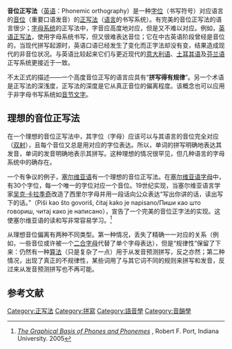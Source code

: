 {{Refimprove|time=2016-12-14T09:48:31+00:00}}

'''音位正写法'''（[[英语|英语]]：Phonemic orthography）是一种[[字位|字位]]（书写符号）对应语言的[[音位|音位]]（重要口语发音）的[[正写法|正写法]]（[[语言|语言]]的书写系统）。有完美的音位正写法的语言很少；[[字母系统|字母系统]]的正写法中，字音应高度地对应，但是又不难以对应。例如，[[英语正写法|英语正写法]]，使用字母系统书写，但又很难表达音位；它在中古英语阶段曾经是音位的，当现代拼写起源时，英语口语已经发生了变化而正字法却没有变，结果造成现代的非音位状况。与英语比较起来它们与更近现代的[[意大利语正写法|意大利语]]、[[土耳其语正写法|土耳其语]]及[[芬兰语正写法|芬兰语]]正写系统更接近于一致。

不太正式的描述——一个高度音位正写的语言应具有“'''拼写得有规律'''”。另一个术语是正写法的深浅度，正写法的深度是它从真正音位的偏离程度。该概念也可以应用于非字母书写系统如[[音节文字|音节文字]]。

==理想的音位正写法==
在一个理想的音位正写法中，其字位（字母）应该可以与其语言的音位完全对应（[[双射|双射]]），且每个音位又总是用对应的字位表达。所以，单词的拼写明确地表达其发音，单词的发音明确地表示其拼写。这种理想的情况很罕见，但几种语言的字母系统中的确存在。

一个有争议的例子，[[塞尔维亚语|塞尔维亚语]]有一个理想的音位正写法。在[[塞尔维亚语字母|塞尔维亚语字母]]中，有30个字位，每一个唯一的字位对应一个音位。19世纪实现，当塞尔维亚语言学家[[吴克·斯蒂凡诺维奇·卡拉季奇|吴克·卡拉季奇]]改造了西里尔字母并用一段话向公众表达“写出你讲的话，读出写下的话。”（Piši kao što govoriš, čitaj kako je napisano/Пиши као што говориш, читај како је написано），宣告了一个完美的音位正字法的实现。这使塞尔维亚语的读和写非常容易学习。<ref>[https://www.cs.indiana.edu/~port/pap/TheGraphicalBasis.SGLSP.pdf ''The Graphical Basis of Phones and Phonemes''] {{Wayback|url=https://www.cs.indiana.edu/~port/pap/TheGraphicalBasis.SGLSP.pdf |date=20160304121711 }}, Robert F. Port, Indiana University. 2005</ref>

从理想音位偏离有两种不同类型。第一种情况，丢失了精确一一对应的关系（例如，一些音位或许被一个[[二合字母|二合字母]]代替了单个字母表达），但是“规律性”保留了下来：仍然有一种[[算法|算法]]（只是复杂了一点）用于从发音预测拼写，反之亦然；第二种情况，出现了真正的不规律性，某些词用了与其它词不同的规则来拼写和发音，反过来从发音预测拼写也不再可能。

== 参考文献 ==
{{reflist}}

[[Category:正写法|Category:正写法]]
[[Category:拼寫|Category:拼寫]]
[[Category:語音學|Category:語音學]]
[[Category:音韻學|Category:音韻學]]